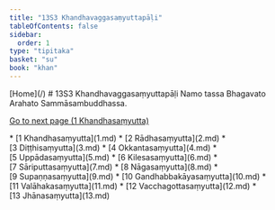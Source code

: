 ```yaml
---
title: "13S3 Khandhavaggasaṃyuttapāḷi"
tableOfContents: false
sidebar:
  order: 1
type: "tipitaka"
basket: "su"
book: "khan"
---
```



<Paragraph type="center" book="khan">
[Home](/)
</Paragraph>

<Paragraph type="center" book="khan">
# 13S3 Khandhavaggasaṃyuttapāḷi
</Paragraph>

<Paragraph number="1" type="center" book="khan">
Namo tassa Bhagavato Arahato Sammāsambuddhassa.

[Go to next page (1 Khandhasaṃyutta)](1.md)



</Paragraph>

<TableOfContents book="khan" section="13">
* [1 Khandhasaṃyutta](1.md)
* [2 Rādhasaṃyutta](2.md)
* [3 Diṭṭhisaṃyutta](3.md)
* [4 Okkantasaṃyutta](4.md)
* [5 Uppādasaṃyutta](5.md)
* [6 Kilesasaṃyutta](6.md)
* [7 Sāriputtasaṃyutta](7.md)
* [8 Nāgasaṃyutta](8.md)
* [9 Supaṇṇasaṃyutta](9.md)
* [10 Gandhabbakāyasaṃyutta](10.md)
* [11 Valāhakasaṃyutta](11.md)
* [12 Vacchagottasaṃyutta](12.md)
* [13 Jhānasaṃyutta](13.md)
</TableOfContents>

